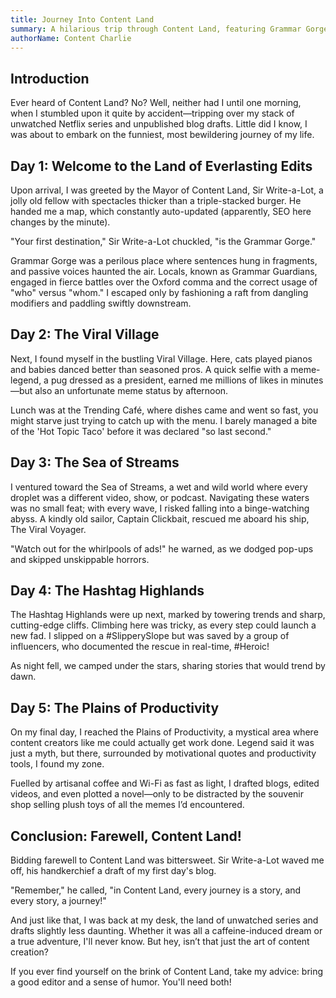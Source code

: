 ```yaml
---
title: Journey Into Content Land
summary: A hilarious trip through Content Land, featuring Grammar Gorge, Viral Village, Sea of Streams, Hashtag Highlands, and the productive Plains.
authorName: Content Charlie
---
```


## Introduction

Ever heard of Content Land? No? Well, neither had I until one morning, when I stumbled upon it quite by accident—tripping over my stack of unwatched Netflix series and unpublished blog drafts. Little did I know, I was about to embark on the funniest, most bewildering journey of my life.

## Day 1: Welcome to the Land of Everlasting Edits

Upon arrival, I was greeted by the Mayor of Content Land, Sir Write-a-Lot, a jolly old fellow with spectacles thicker than a triple-stacked burger. He handed me a map, which constantly auto-updated (apparently, SEO here changes by the minute).

"Your first destination," Sir Write-a-Lot chuckled, "is the Grammar Gorge."

Grammar Gorge was a perilous place where sentences hung in fragments, and passive voices haunted the air. Locals, known as Grammar Guardians, engaged in fierce battles over the Oxford comma and the correct usage of "who" versus "whom." I escaped only by fashioning a raft from dangling modifiers and paddling swiftly downstream.

## Day 2: The Viral Village

Next, I found myself in the bustling Viral Village. Here, cats played pianos and babies danced better than seasoned pros. A quick selfie with a meme-legend, a pug dressed as a president, earned me millions of likes in minutes—but also an unfortunate meme status by afternoon.

Lunch was at the Trending Café, where dishes came and went so fast, you might starve just trying to catch up with the menu. I barely managed a bite of the 'Hot Topic Taco' before it was declared "so last second."

## Day 3: The Sea of Streams

I ventured toward the Sea of Streams, a wet and wild world where every droplet was a different video, show, or podcast. Navigating these waters was no small feat; with every wave, I risked falling into a binge-watching abyss. A kindly old sailor, Captain Clickbait, rescued me aboard his ship, The Viral Voyager.

"Watch out for the whirlpools of ads!" he warned, as we dodged pop-ups and skipped unskippable horrors.

## Day 4: The Hashtag Highlands

The Hashtag Highlands were up next, marked by towering trends and sharp, cutting-edge cliffs. Climbing here was tricky, as every step could launch a new fad. I slipped on a #SlipperySlope but was saved by a group of influencers, who documented the rescue in real-time, #Heroic!

As night fell, we camped under the stars, sharing stories that would trend by dawn.

## Day 5: The Plains of Productivity

On my final day, I reached the Plains of Productivity, a mystical area where content creators like me could actually get work done. Legend said it was just a myth, but there, surrounded by motivational quotes and productivity tools, I found my zone.

Fuelled by artisanal coffee and Wi-Fi as fast as light, I drafted blogs, edited videos, and even plotted a novel—only to be distracted by the souvenir shop selling plush toys of all the memes I’d encountered.

## Conclusion: Farewell, Content Land!

Bidding farewell to Content Land was bittersweet. Sir Write-a-Lot waved me off, his handkerchief a draft of my first day's blog.

"Remember," he called, "in Content Land, every journey is a story, and every story, a journey!"

And just like that, I was back at my desk, the land of unwatched series and drafts slightly less daunting. Whether it was all a caffeine-induced dream or a true adventure, I'll never know. But hey, isn’t that just the art of content creation?

If you ever find yourself on the brink of Content Land, take my advice: bring a good editor and a sense of humor. You'll need both!
